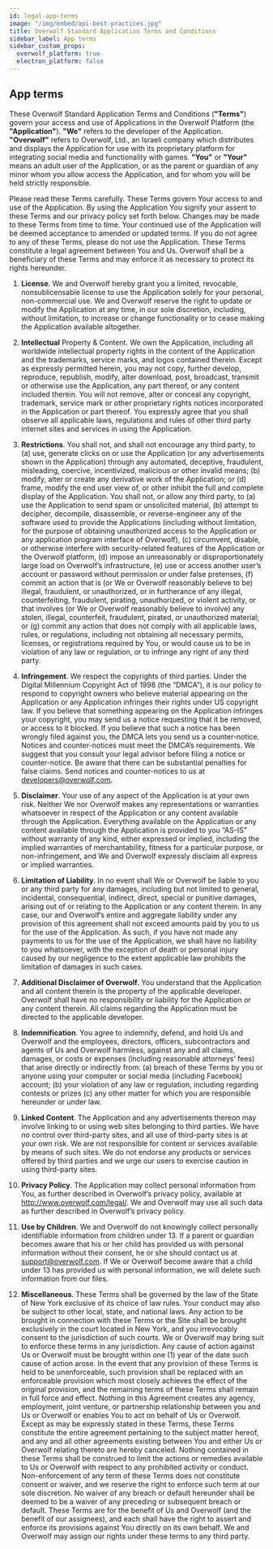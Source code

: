 ```yaml
---
id: legal-app-terms
image: "/img/embed/api-best-practices.jpg"
title: Overwolf Standard Application Terms and Conditions
sidebar_label: App terms
sidebar_custom_props:
  overwolf_platform: true
  electron_platform: false
---
```


## App terms

These Overwolf Standard Application Terms and Conditions (**"Terms"**) govern your access and use of Applications in the Overwolf Platform (the **"Application"**). **"We"** refers to the developer of the Application. **"Overwolf"** refers to Overwolf, Ltd., an Israeli company which distributes and displays the Application for use with its proprietary platform for integrating social media and functionality with games. **"You"** or **"Your"** means an adult user of the Application, or as the parent or guardian of any minor whom you allow access the Application, and for whom you will be held strictly responsible.

Please read these Terms carefully. These Terms govern Your access to and use of the Application. By using the Application You signify your assent to these Terms and our privacy policy set forth below. Changes may be made to these Terms from time to time. Your continued use of the Application will be deemed acceptance to amended or updated terms. If you do not agree to any of these Terms, please do not use the Application. These Terms constitute a legal agreement between You and Us. Overwolf shall be a beneficiary of these Terms and may enforce it as necessary to protect its rights hereunder.

1. **License**. We and Overwolf hereby grant you a limited, revocable, nonsublicensable license to use the Application solely for your personal, non-commercial use. We and Overwolf reserve the right to update or modify the Application at any time, in our sole discretion, including, without limitation, to increase or change functionality or to cease making the Application available altogether.

2. **Intellectual** Property & Content. We own the Application, including all worldwide intellectual property rights in the content of the Application and the trademarks, service marks, and logos contained therein. Except as expressly permitted herein, you may not copy, further develop, reproduce, republish, modify, alter download, post, broadcast, transmit or otherwise use the Application, any part thereof, or any content included therein. You will not remove, alter or conceal any copyright, trademark, service mark or other proprietary rights notices incorporated in the Application or part thereof. You expressly agree that you shall observe all applicable laws, regulations and rules of other third party internet sites and services in using the Application.

3. **Restrictions**. You shall not, and shall not encourage any third party, to (a) use, generate clicks on or use the Application (or any advertisements shown in the Application) through any automated, deceptive, fraudulent, misleading, coercive, incentivized, malicious or other invalid means; (b) modify, alter or create any derivative work of the Application; or (d) frame, modify the end user view of, or other inhibit the full and complete display of the Application. You shall not, or allow any third party, to (a) use the Application to send spam or unsolicited material, (b) attempt to decipher, decompile, disassemble, or reverse-engineer any of the software used to provide the Applications (including without limitation, for the purpose of obtaining unauthorized access to the Application or any application program interface of Overwolf), (c) circumvent, disable, or otherwise interfere with security-related features of the Application or the Overwolf platform, (d) impose an unreasonably or disproportionately large load on Overwolf’s infrastructure, (e) use or access another user’s account or password without permission or under false pretenses, (f) commit an action that is (or We or Overwolf reasonably believe to be) illegal, fraudulent, or unauthorized, or in furtherance of any illegal, counterfeiting, fraudulent, pirating, unauthorized, or violent activity, or that involves (or We or Overwolf reasonably believe to involve) any stolen, illegal, counterfeit, fraudulent, pirated, or unauthorized material; or (g) commit any action that does not comply with all applicable laws, rules, or regulations, including not obtaining all necessary permits, licenses, or registrations required by You, or would cause us to be in violation of any law or regulation, or to infringe any right of any third party.

4. **Infringement**. We respect the copyrights of third parties. Under the Digital Millennium Copyright Act of 1998 (the “DMCA”), it is our policy to respond to copyright owners who believe material appearing on the Application or any Application infringes their rights under US copyright law. If you believe that something appearing on the Application infringes your copyright, you may send us a notice requesting that it be removed, or access to it blocked. If you believe that such a notice has been wrongly filed against you, the DMCA lets you send us a counter-notice. Notices and counter-notices must meet the DMCA’s requirements. We suggest that you consult your legal advisor before filing a notice or counter-notice. Be aware that there can be substantial penalties for false claims. Send notices and counter-notices to us at developers@overwolf.com.

5. **Disclaimer**. Your use of any aspect of the Application is at your own risk. Neither We nor Overwolf makes any representations or warranties whatsoever in respect of the Application or any content available through the Application. Everything available on the Application or any content available through the Application is provided to you “AS-IS” without warranty of any kind, either expressed or implied, including the implied warranties of merchantability, fitness for a particular purpose, or non-infringement, and We and Overwolf expressly disclaim all express or implied warranties.

6. **Limitation of Liability**. In no event shall We or Overwolf be liable to you or any third party for any damages, including but not limited to general, incidental, consequential, indirect, direct, special or punitive damages, arising out of or relating to the Application or any content therein. In any case, our and Overwolf’s entire and aggregate liability under any provision of this agreement shall not exceed amounts paid by you to us for the use of the Application. As such, if you have not made any payments to us for the use of the Application, we shall have no liability to you whatsoever, with the exception of death or personal injury caused by our negligence to the extent applicable law prohibits the limitation of damages in such cases.

7. **Additional Disclaimer of Overwolf**. You understand that the Application and all content therein is the property of the applicable developer. Overwolf shall have no responsibility or liability for the Application or any content therein. All claims regarding the Application must be directed to the applicable developer.

8. **Indemnification**. You agree to indemnify, defend, and hold Us and Overwolf and the employees, directors, officers, subcontractors and agents of Us and Overwolf harmless, against any and all claims, damages, or costs or expenses (including reasonable attorneys’ fees) that arise directly or indirectly from: (a) breach of these Terms by you or anyone using your computer or social media (including Facebook) account; (b) your violation of any law or regulation, including regarding contests or prizes (c) any other matter for which you are responsible hereunder or under law.

9. **Linked Content**. The Application and any advertisements thereon may involve linking to or using web sites belonging to third parties. We have no control over third-party sites, and all use of third-party sites is at your own risk. We are not responsible for content or services available by means of such sites. We do not endorse any products or services offered by third parties and we urge our users to exercise caution in using third-party sites.

10. **Privacy Policy**. The Application may collect personal information from You, as further described in Overwolf’s privacy policy, available at http://www.overwolf.com/legal/. We and Overwolf may use all such data as further described in Overwolf’s privacy policy.

11. **Use by Children**. We and Overwolf do not knowingly collect personally identifiable information from children under 13. If a parent or guardian becomes aware that his or her child has provided us with personal information without their consent, he or she should contact us at support@overwolf.com. If We or Overwolf become aware that a child under 13 has provided us with personal information, we will delete such information from our files.

12. **Miscellaneous**. These Terms shall be governed by the law of the State of New York exclusive of its choice of law rules. Your conduct may also be subject to other local, state, and national laws. Any action to be brought in connection with these Terms or the Site shall be brought exclusively in the court located in New York, and you irrevocably consent to the jurisdiction of such courts. We or Overwolf may bring suit to enforce these terms in any jurisdiction. Any cause of action against Us or Overwolf must be brought within one (1) year of the date such cause of action arose. In the event that any provision of these Terms is held to be unenforceable, such provision shall be replaced with an enforceable provision which most closely achieves the effect of the original provision, and the remaining terms of these Terms shall remain in full force and effect. Nothing in this Agreement creates any agency, employment, joint venture, or partnership relationship between you and Us or Overwolf or enables You to act on behalf of Us or Overwolf. Except as may be expressly stated in these Terms, these Terms constitute the entire agreement pertaining to the subject matter hereof, and any and all other agreements existing between You and either Us or Overwolf relating thereto are hereby canceled. Nothing contained in these Terms shall be construed to limit the actions or remedies available to Us or Overwolf with respect to any prohibited activity or conduct. Non-enforcement of any term of these Terms does not constitute consent or waiver, and we reserve the right to enforce such term at our sole discretion. No waiver of any breach or default hereunder shall be deemed to be a waiver of any preceding or subsequent breach or default. These Terms are for the benefit of Us and Overwolf (and the benefit of our assignees), and each shall have the right to assert and enforce its provisions against You directly on its own behalf. We and Overwolf may assign our rights under these terms to any third party.